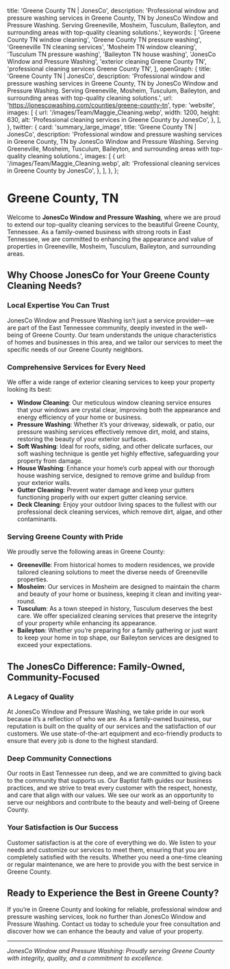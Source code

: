 
  title: 'Greene County TN | JonesCo',
  description:
    'Professional window and pressure washing services in Greene County, TN by JonesCo Window and Pressure Washing. Serving Greeneville, Mosheim, Tusculum, Baileyton, and surrounding areas with top-quality cleaning solutions.',
  keywords: [
    'Greene County TN window cleaning',
    'Greene County TN pressure washing',
    'Greeneville TN cleaning services',
    'Mosheim TN window cleaning',
    'Tusculum TN pressure washing',
    'Baileyton TN house washing',
    'JonesCo Window and Pressure Washing',
    'exterior cleaning Greene County TN',
    'professional cleaning services Greene County TN',
  ],
  openGraph: {
    title: 'Greene County TN | JonesCo',
    description:
      'Professional window and pressure washing services in Greene County, TN by JonesCo Window and Pressure Washing. Serving Greeneville, Mosheim, Tusculum, Baileyton, and surrounding areas with top-quality cleaning solutions.',
    url: 'https://jonescowashing.com/counties/greene-county-tn',
    type: 'website',
    images: [
      {
        url: '/images/Team/Maggie_Cleaning.webp',
        width: 1200,
        height: 630,
        alt: 'Professional cleaning services in Greene County by JonesCo',
      },
    ],
  },
  twitter: {
    card: 'summary_large_image',
    title: 'Greene County TN | JonesCo',
    description:
      'Professional window and pressure washing services in Greene County, TN by JonesCo Window and Pressure Washing. Serving Greeneville, Mosheim, Tusculum, Baileyton, and surrounding areas with top-quality cleaning solutions.',
    images: [
      {
        url: '/images/Team/Maggie_Cleaning.webp',
        alt: 'Professional cleaning services in Greene County by JonesCo',
      },
    ],
  },
};

# Greene County, TN

Welcome to **JonesCo Window and Pressure Washing**, where we are proud to extend our top-quality cleaning services to the beautiful Greene County, Tennessee. As a family-owned business with strong roots in East Tennessee, we are committed to enhancing the appearance and value of properties in Greeneville, Mosheim, Tusculum, Baileyton, and surrounding areas.

## Why Choose JonesCo for Your Greene County Cleaning Needs?

### Local Expertise You Can Trust
JonesCo Window and Pressure Washing isn’t just a service provider—we are part of the East Tennessee community, deeply invested in the well-being of Greene County. Our team understands the unique characteristics of homes and businesses in this area, and we tailor our services to meet the specific needs of our Greene County neighbors.

### Comprehensive Services for Every Need
We offer a wide range of exterior cleaning services to keep your property looking its best:

- **Window Cleaning**: Our meticulous window cleaning service ensures that your windows are crystal clear, improving both the appearance and energy efficiency of your home or business.
- **Pressure Washing**: Whether it’s your driveway, sidewalk, or patio, our pressure washing services effectively remove dirt, mold, and stains, restoring the beauty of your exterior surfaces.
- **Soft Washing**: Ideal for roofs, siding, and other delicate surfaces, our soft washing technique is gentle yet highly effective, safeguarding your property from damage.
- **House Washing**: Enhance your home’s curb appeal with our thorough house washing service, designed to remove grime and buildup from your exterior walls.
- **Gutter Cleaning**: Prevent water damage and keep your gutters functioning properly with our expert gutter cleaning service.
- **Deck Cleaning**: Enjoy your outdoor living spaces to the fullest with our professional deck cleaning services, which remove dirt, algae, and other contaminants.

### Serving Greene County with Pride

We proudly serve the following areas in Greene County:

- **Greeneville**: From historical homes to modern residences, we provide tailored cleaning solutions to meet the diverse needs of Greeneville properties.
- **Mosheim**: Our services in Mosheim are designed to maintain the charm and beauty of your home or business, keeping it clean and inviting year-round.
- **Tusculum**: As a town steeped in history, Tusculum deserves the best care. We offer specialized cleaning services that preserve the integrity of your property while enhancing its appearance.
- **Baileyton**: Whether you’re preparing for a family gathering or just want to keep your home in top shape, our Baileyton services are designed to exceed your expectations.

## The JonesCo Difference: Family-Owned, Community-Focused

### A Legacy of Quality
At JonesCo Window and Pressure Washing, we take pride in our work because it’s a reflection of who we are. As a family-owned business, our reputation is built on the quality of our services and the satisfaction of our customers. We use state-of-the-art equipment and eco-friendly products to ensure that every job is done to the highest standard.

### Deep Community Connections
Our roots in East Tennessee run deep, and we are committed to giving back to the community that supports us. Our Baptist faith guides our business practices, and we strive to treat every customer with the respect, honesty, and care that align with our values. We see our work as an opportunity to serve our neighbors and contribute to the beauty and well-being of Greene County.

### Your Satisfaction is Our Success
Customer satisfaction is at the core of everything we do. We listen to your needs and customize our services to meet them, ensuring that you are completely satisfied with the results. Whether you need a one-time cleaning or regular maintenance, we are here to provide you with the best service in Greene County.

## Ready to Experience the Best in Greene County?

If you’re in Greene County and looking for reliable, professional window and pressure washing services, look no further than JonesCo Window and Pressure Washing. Contact us today to schedule your free consultation and discover how we can enhance the beauty and value of your property.

---

*JonesCo Window and Pressure Washing: Proudly serving Greene County with integrity, quality, and a commitment to excellence.*
